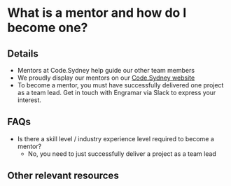 # What is a mentor and how do I become one?

## Details
- Mentors at Code.Sydney help guide our other team members
- We proudly display our mentors on our [Code.Sydney website](https://www.code.sydney/)
- To become a mentor, you must have successfully delivered one project as a team lead. Get in touch with Engramar via Slack to express your interest. 

## FAQs
- Is there a skill level / industry experience level required to become a mentor?
  - No, you need to just successfully deliver a project as a team lead

## Other relevant resources